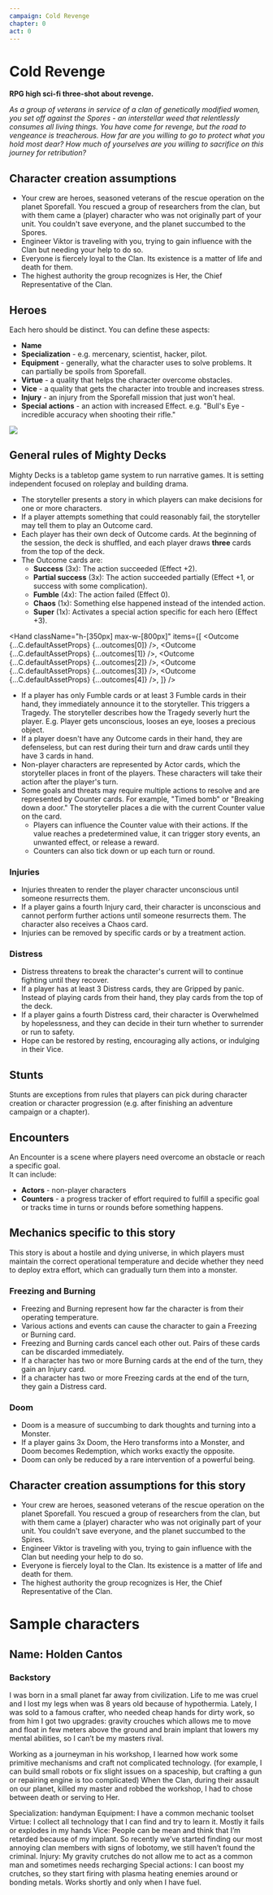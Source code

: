 ```yaml
---
campaign: Cold Revenge
chapter: 0
act: 0
---
```



# Cold Revenge

<Heading imageUri="/LP/ScrattCZ_a_squad_of_sci-fi_heroes_heat_death_of_the_universe_hy_472c154b-c146-4e49-b43f-78288b4d7018.png" />

**RPG high sci-fi three-shot about revenge.**

_As a group of veterans in service of a clan of genetically modified women, you set off against the Spores - an interstellar weed that relentlessly consumes all living things. You have come for revenge, but the road to vengeance is treacherous. How far are you willing to go to protect what you hold most dear? How much of yourselves are you willing to sacrifice on this journey for retribution?_

## Character creation assumptions

-   Your crew are heroes, seasoned veterans of the rescue operation on the planet Sporefall. You rescued a group of researchers from the clan, but with them came a (player) character who was not originally part of your unit. You couldn't save everyone, and the planet succumbed to the Spores.
-   Engineer Viktor is traveling with you, trying to gain influence with the Clan but needing your help to do so.
-   Everyone is fiercely loyal to the Clan. Its existence is a matter of life and death for them.
-   The highest authority the group recognizes is Her, the Chief Representative of the Clan.

## Heroes

Each hero should be distinct. You can define these aspects:

-   **Name**
-   **Specialization** - e.g. mercenary, scientist, hacker, pilot.
-   **Equipment** - generally, what the character uses to solve problems. It can partially be spoils from Sporefall.
-   **Virtue** - a quality that helps the character overcome obstacles.
-   **Vice** - a quality that gets the character into trouble and increases stress.
-   **Injury** - an injury from the Sporefall mission that just won't heal.
-   **Special actions** - an action with increased Effect. e.g. "Bull's Eye - incredible accuracy when shooting their rifle."

![](/LP/WarTourist_cyberpunk_balcony_gun_fight_syd_mead_c93441f4-81c0-4215-bf7a-d9c0cd652f0d.png)

## General rules of Mighty Decks

Mighty Decks is a tabletop game system to run narrative games. It is setting independent focused on roleplay and building drama.

-   The storyteller presents a story in which players can make decisions for one or more characters.
-   If a player attempts something that could reasonably fail, the storyteller may tell them to play an Outcome card.
-   Each player has their own deck of Outcome cards. At the beginning of the session, the deck is shuffled, and each player draws **three** cards from the top of the deck.
-   The Outcome cards are:
    -   **Success** (3x): The action succeeded (Effect +2).
    -   **Partial success** (3x): The action succeeded partially (Effect +1, or success with some complication).
    -   **Fumble** (4x): The action failed (Effect 0).
    -   **Chaos** (1x): Something else happened instead of the intended action.
    -   **Super** (1x): Activates a special action specific for each hero (Effect +3).


<Hand
    className="h-[350px] max-w-[800px]"
    items={[
        <Outcome {...C.defaultAssetProps} {...outcomes[0]} />,
        <Outcome {...C.defaultAssetProps} {...outcomes[1]} />,
        <Outcome {...C.defaultAssetProps} {...outcomes[2]} />,
        <Outcome {...C.defaultAssetProps} {...outcomes[3]} />,
        <Outcome {...C.defaultAssetProps} {...outcomes[4]} />,
    ]}
/>


-   If a player has only Fumble cards or at least 3 Fumble cards in their hand, they immediately announce it to the storyteller. This triggers a Tragedy. The storyteller describes how the Tragedy severly hurt the player. E.g. Player gets unconscious, looses an eye, looses a precious object.
-   If a player doesn't have any Outcome cards in their hand, they are defenseless, but can rest during their turn and draw cards until they have 3 cards in hand.
-   Non-player characters are represented by Actor cards, which the storyteller places in front of the players. These characters will take their action after the player's turn.
-   Some goals and threats may require multiple actions to resolve and are represented by Counter cards. For example, "Timed bomb" or "Breaking down a door." The storyteller places a die with the current Counter value on the card.
    -   Players can influence the Counter value with their actions. If the value reaches a predetermined value, it can trigger story events, an unwanted effect, or release a reward.
    -   Counters can also tick down or up each turn or round.

### Injuries

-   Injuries threaten to render the player character unconscious until someone resurrects them.
-   If a player gains a fourth Injury card, their character is unconscious and cannot perform further actions until someone resurrects them. The character also receives a Chaos card.
-   Injuries can be removed by specific cards or by a treatment action.

<List>
    <Effect {...C.defaultEffectProps} {...effects[0]} className={C.defaultEffectProps.className + " not-prose card-up card"} broadcastProps={{ hideControls: true }} />
    <Effect {...C.defaultEffectProps} {...effects[2]} className={C.defaultEffectProps.className + " not-prose card-up card"} broadcastProps={{ hideControls: true }} />
    <Effect {...C.defaultEffectProps} {...effects[3]} className={C.defaultEffectProps.className + " not-prose card-up card"} broadcastProps={{ hideControls: true }} />
</List>

### Distress

-   Distress threatens to break the character's current will to continue fighting until they recover.
-   If a player has at least 3 Distress cards, they are Gripped by panic. Instead of playing cards from their hand, they play cards from the top of the deck.
-   If a player gains a fourth Distress card, their character is Overwhelmed by hopelessness, and they can decide in their turn whether to surrender or run to safety.
-   Hope can be restored by resting, encouraging ally actions, or indulging in their Vice.

<List>
    <Effect {...C.defaultEffectProps} {...effects[1]} className={C.defaultEffectProps.className + " not-prose card-up card"} broadcastProps={{ hideControls: true }} />
    <Effect {...C.defaultEffectProps} {...effects[4]} className={C.defaultEffectProps.className + " not-prose card-up card"} broadcastProps={{ hideControls: true }} />
    <Effect {...C.defaultEffectProps} {...effects[5]} className={C.defaultEffectProps.className + " not-prose card-up card"} broadcastProps={{ hideControls: true }} />
</List>

## Stunts

Stunts are exceptions from rules that players can pick during character creation or character progression (e.g. after finishing an adventure campaign or a chapter).

## Encounters

An Encounter is a scene where players need overcome an obstacle or reach a specific goal.  
It can include:

-   **Actors** - non-player characters
-   **Counters** - a progress tracker of effort required to fulfill a specific goal or tracks time in turns or rounds before something happens.

## Mechanics specific to this story

This story is about a hostile and dying universe, in which players must maintain the correct operational temperature and decide whether they need to deploy extra effort, which can gradually turn them into a monster.

### Freezing and Burning

-   Freezing and Burning represent how far the character is from their operating temperature.
-   Various actions and events can cause the character to gain a Freezing or Burning card.
-   Freezing and Burning cards cancel each other out. Pairs of these cards can be discarded immediately.
-   If a character has two or more Burning cards at the end of the turn, they gain an Injury card.
-   If a character has two or more Freezing cards at the end of the turn, they gain a Distress card.

<List>
    <Effect {...C.defaultEffectProps} {...effects[9]} className="not-prose card-up card" broadcastProps={{ hideControls: true }} />
    <Effect {...C.defaultEffectProps} {...effects[10]} className="not-prose card-up card" broadcastProps={{ hideControls: true }} />
</List>

### Doom

-   Doom is a measure of succumbing to dark thoughts and turning into a Monster.
-   If a player gains 3x Doom, the Hero transforms into a Monster, and Doom becomes Redemption, which works exactly the opposite.
-   Doom can only be reduced by a rare intervention of a powerful being.

## Character creation assumptions for this story

-   Your crew are heroes, seasoned veterans of the rescue operation on the planet Sporefall. You rescued a group of researchers from the clan, but with them came a (player) character who was not originally part of your unit. You couldn't save everyone, and the planet succumbed to the Spires.
-   Engineer Viktor is traveling with you, trying to gain influence with the Clan but needing your help to do so.
-   Everyone is fiercely loyal to the Clan. Its existence is a matter of life and death for them.
-   The highest authority the group recognizes is Her, the Chief Representative of the Clan.

<List>
    <Effect {...effects[13]} className="not-prose card-up card" broadcastProps={{ hideControls: true }} />
</List>

# Sample characters

## Name: Holden Cantos

### Backstory
I was born in a small planet far away from civilization. Life to me was cruel and I lost my legs when was 8 years old because of hypothermia. Lately, I was sold to a famous crafter, who needed cheap hands for dirty work, so from him I got two upgrades: gravity crouches which allows me to move and float in few meters above the ground and brain implant that lowers my mental abilities, so I can’t be my masters rival.

Working as a journeyman in his workshop, I learned how work some primitive mechanisms and craft not complicated technology. (for example, I can build small robots or fix slight issues on a spaceship, but crafting a gun or repairing engine is too complicated)
When the Clan, during their assault on our planet, killed my master and robbed the workshop, I had to chose between death or serving to Her.

Specialization:  handyman
Equipment: I have a common mechanic toolset
Virtue: I collect all technology that I can find and try to learn it. Mostly it fails or explodes in my hands
Vice: People can be mean and think that I’m retarded because of my implant. So recently we’ve started finding our most annoying clan members with signs of lobotomy, we still haven’t found the criminal.
Injury: My gravity crutches do not allow me to act as a common man and sometimes needs recharging
Special actions: I can boost my crutches, so they start firing with plasma heating enemies around or bonding metals. Works shortly and only when I have fuel.

<List>
    <Actor
        {...C.defaultActorProps}
        name="Amara"
        notes="Uses her ankh to control drones for reconnaissance and attack"
        occupation="Mercenary"
        size="Bridge"
        threat="Attacks with a laser sun gun"
        toughness={4}
        currentToughness={4}
        imageUri="/LP/characters/amara.png"
    />
    <Actor
        {...C.defaultActorProps}
        name="Holden Cantos"
        occupation="Handyman"
        size="Bridge"
        threat="Boosts turbine to burn stuff and melt metal"
        notes="Builds drones for recon and attack"
        toughness="4"
        currentToughness="4"
        imagePosition="top"
        imageUri="/LP/characters/holden.png"
    />
</List>